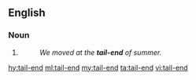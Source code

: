 ==English==

===Noun===
{{en-noun}}

# {{alternative form of|tail end|lang=en}}
#: ''We moved at the '''tail-end''' of summer.''

[[hy:tail-end]]
[[ml:tail-end]]
[[my:tail-end]]
[[ta:tail-end]]
[[vi:tail-end]]